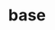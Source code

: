 ---
title: base
description: Developer and designer
avatar: /images/avatars/base.png
twitter: base
---